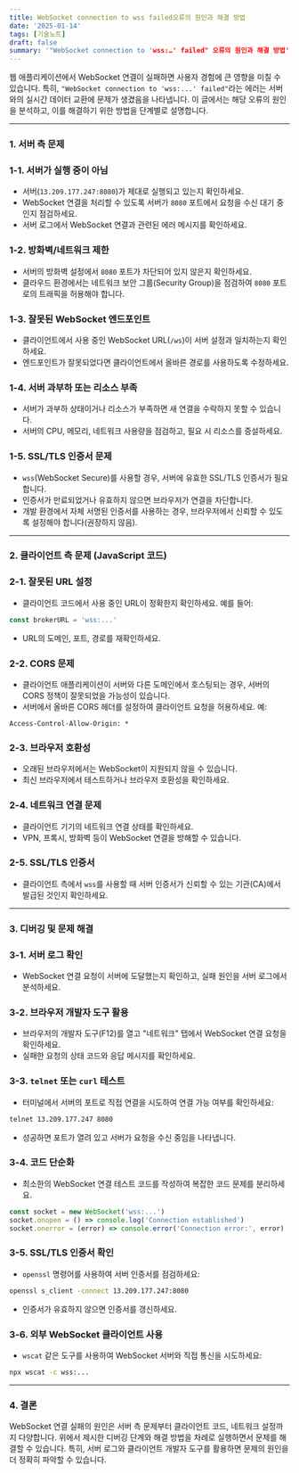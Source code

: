 ```yaml
---
title: WebSocket connection to wss failed오류의 원인과 해결 방법
date: '2025-01-14'
tags: [기술노트]
draft: false
summary: '"WebSocket connection to 'wss:…' failed" 오류의 원인과 해결 방법'
---
```


웹 애플리케이션에서 WebSocket 연결이 실패하면 사용자 경험에 큰 영향을 미칠 수 있습니다. 특히, `"WebSocket connection to 'wss:...' failed"`라는 에러는 서버와의 실시간 데이터 교환에 문제가 생겼음을 나타냅니다. 이 글에서는 해당 오류의 원인을 분석하고, 이를 해결하기 위한 방법을 단계별로 설명합니다.

---

### 1. **서버 측 문제**

### 1-1. **서버가 실행 중이 아님**

- 서버(`13.209.177.247:8080`)가 제대로 실행되고 있는지 확인하세요.
- WebSocket 연결을 처리할 수 있도록 서버가 `8080` 포트에서 요청을 수신 대기 중인지 점검하세요.
- 서버 로그에서 WebSocket 연결과 관련된 에러 메시지를 확인하세요.

### 1-2. **방화벽/네트워크 제한**

- 서버의 방화벽 설정에서 `8080` 포트가 차단되어 있지 않은지 확인하세요.
- 클라우드 환경에서는 네트워크 보안 그룹(Security Group)을 점검하여 `8080` 포트로의 트래픽을 허용해야 합니다.

### 1-3. **잘못된 WebSocket 엔드포인트**

- 클라이언트에서 사용 중인 WebSocket URL(`/ws`)이 서버 설정과 일치하는지 확인하세요.
- 엔드포인트가 잘못되었다면 클라이언트에서 올바른 경로를 사용하도록 수정하세요.

### 1-4. **서버 과부하 또는 리소스 부족**

- 서버가 과부하 상태이거나 리소스가 부족하면 새 연결을 수락하지 못할 수 있습니다.
- 서버의 CPU, 메모리, 네트워크 사용량을 점검하고, 필요 시 리소스를 증설하세요.

### 1-5. **SSL/TLS 인증서 문제**

- `wss`(WebSocket Secure)를 사용할 경우, 서버에 유효한 SSL/TLS 인증서가 필요합니다.
- 인증서가 만료되었거나 유효하지 않으면 브라우저가 연결을 차단합니다.
- 개발 환경에서 자체 서명된 인증서를 사용하는 경우, 브라우저에서 신뢰할 수 있도록 설정해야 합니다(권장하지 않음).

---

### 2. **클라이언트 측 문제 (JavaScript 코드)**

### 2-1. **잘못된 URL 설정**

- 클라이언트 코드에서 사용 중인 URL이 정확한지 확인하세요. 예를 들어:

```jsx
const brokerURL = 'wss:...'
```

- URL의 도메인, 포트, 경로를 재확인하세요.

### 2-2. **CORS 문제**

- 클라이언트 애플리케이션이 서버와 다른 도메인에서 호스팅되는 경우, 서버의 CORS 정책이 잘못되었을 가능성이 있습니다.
- 서버에서 올바른 CORS 헤더를 설정하여 클라이언트 요청을 허용하세요. 예:

```
Access-Control-Allow-Origin: *

```

### 2-3. **브라우저 호환성**

- 오래된 브라우저에서는 WebSocket이 지원되지 않을 수 있습니다.
- 최신 브라우저에서 테스트하거나 브라우저 호환성을 확인하세요.

### 2-4. **네트워크 연결 문제**

- 클라이언트 기기의 네트워크 연결 상태를 확인하세요.
- VPN, 프록시, 방화벽 등이 WebSocket 연결을 방해할 수 있습니다.

### 2-5. **SSL/TLS 인증서**

- 클라이언트 측에서 `wss`를 사용할 때 서버 인증서가 신뢰할 수 있는 기관(CA)에서 발급된 것인지 확인하세요.

---

### 3. **디버깅 및 문제 해결**

### 3-1. **서버 로그 확인**

- WebSocket 연결 요청이 서버에 도달했는지 확인하고, 실패 원인을 서버 로그에서 분석하세요.

### 3-2. **브라우저 개발자 도구 활용**

- 브라우저의 개발자 도구(F12)를 열고 "네트워크" 탭에서 WebSocket 연결 요청을 확인하세요.
- 실패한 요청의 상태 코드와 응답 메시지를 확인하세요.

### 3-3. **`telnet` 또는 `curl` 테스트**

- 터미널에서 서버의 포트로 직접 연결을 시도하여 연결 가능 여부를 확인하세요:

```bash
telnet 13.209.177.247 8080

```

- 성공하면 포트가 열려 있고 서버가 요청을 수신 중임을 나타냅니다.

### 3-4. **코드 단순화**

- 최소한의 WebSocket 연결 테스트 코드를 작성하여 복잡한 코드 문제를 분리하세요.

```jsx
const socket = new WebSocket('wss:...')
socket.onopen = () => console.log('Connection established')
socket.onerror = (error) => console.error('Connection error:', error)
```

### 3-5. **SSL/TLS 인증서 확인**

- `openssl` 명령어를 사용하여 서버 인증서를 점검하세요:

```bash
openssl s_client -connect 13.209.177.247:8080

```

- 인증서가 유효하지 않으면 인증서를 갱신하세요.

### 3-6. **외부 WebSocket 클라이언트 사용**

- `wscat` 같은 도구를 사용하여 WebSocket 서버와 직접 통신을 시도하세요:

```bash
npx wscat -c wss:...

```

---

### 4. **결론**

WebSocket 연결 실패의 원인은 서버 측 문제부터 클라이언트 코드, 네트워크 설정까지 다양합니다. 위에서 제시한 디버깅 단계와 해결 방법을 차례로 실행하면서 문제를 해결할 수 있습니다. 특히, 서버 로그와 클라이언트 개발자 도구를 활용하면 문제의 원인을 더 정확히 파악할 수 있습니다.

